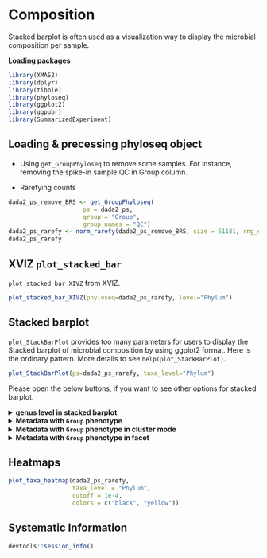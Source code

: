 # Composition

Stacked barplot is often used as a visualization way to display the microbial composition per sample.  

**Loading packages**

```r
library(XMAS2)
library(dplyr)
library(tibble)
library(phyloseq)
library(ggplot2)
library(ggpubr)
library(SummarizedExperiment)
```


## Loading & precessing phyloseq object

* Using `get_GroupPhyloseq` to remove some samples. For instance, removing the spike-in sample QC in Group column.

* Rarefying counts
```r
dada2_ps_remove_BRS <- get_GroupPhyloseq(
                     ps = dada2_ps,
                     group = "Group",
                     group_names = "QC")
dada2_ps_rarefy <- norm_rarefy(dada2_ps_remove_BRS, size = 51181, rng_seed = 123)
dada2_ps_rarefy
```


## XVIZ `plot_stacked_bar`

`plot_stacked_bar_XIVZ` from XVIZ.

```r
plot_stacked_bar_XIVZ(phyloseq=dada2_ps_rarefy, level="Phylum")
```

## Stacked barplot 

`plot_StackBarPlot` provides too many parameters for users to display the Stacked barplot of microbial composition by using ggplot2 format. Here is the ordinary pattern. More details to see `help(plot_StackBarPlot)`.

```r
plot_StackBarPlot(ps=dada2_ps_rarefy, taxa_level="Phylum")
```


Please open the below buttons, if you want to see other options for stacked barplot.

<details>
<summary>**genus level in stacked barplot**</summary>
```r
dada2_ps_rarefy_genus <- summarize_taxa(dada2_ps_rarefy, taxa_level = "Genus")
otu_tab <- phyloseq::otu_table(dada2_ps_rarefy_genus)
sam_tab <- phyloseq::sample_data(dada2_ps_rarefy_genus)
plot_StackBarPlot(
      data_otu=otu_tab,
      data_sam=sam_tab,
      cutoff = 0.01,
      taxa_level="Genus")
```
</details>


<details>
<summary>**Metadata with `Group` phenotype**</summary>
```r
plot_StackBarPlot(
        ps=dada2_ps_rarefy,
        taxa_level="Phylum",
        group = "Group")
```
</details>


<details>
<summary>**Metadata with `Group` phenotype in cluster mode**</summary>
```r
plot_StackBarPlot(
        ps=dada2_ps_rarefy,
        taxa_level="Phylum",
        group = "Group",
        cluster = TRUE)
```
</details>


<details>
<summary>**Metadata with `Group` phenotype in facet**</summary>
```r
plot_StackBarPlot(
        ps=dada2_ps_rarefy,
        taxa_level="Phylum",
        group = "Group",
        facet = TRUE)
```
</details>

## Heatmaps

```r
plot_taxa_heatmap(dada2_ps_rarefy, 
                  taxa_level = "Phylum", 
                  cutoff = 1e-4, 
                  colors = c("black", "yellow"))
```


## Systematic Information
```r
devtools::session_info()
```
